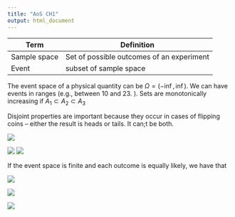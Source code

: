 ```yaml
---
title: "AoS CH1"
output: html_document
---
```


Term | Definition
-- | --
Sample space | Set of possible outcomes of an experiment
Event | subset of sample space

The event space of a physical quantity can be $\Omega = (-\inf, \inf)$. We can have events in ranges (e.g., between 10 and 23. ). Sets are monotonically increasing if $A_1 \subset A_2 \subset A_3$

Disjoint properties are important because they occur in cases of flipping coins -- either the result is heads or tails. It can;t be both. 

![](https://dl.dropboxusercontent.com/u/97258109/Screens/S3719.png)

![](https://dl.dropboxusercontent.com/u/97258109/Screens/S3720.png)
![](https://dl.dropboxusercontent.com/u/97258109/Screens/S3721.png)

If the event space is finite and each outcome is equally likely, we have that 

![](https://dl.dropboxusercontent.com/u/97258109/Screens/S3722.png)

![](https://dl.dropboxusercontent.com/u/97258109/Screens/S3723.png)

![](https://dl.dropboxusercontent.com/u/97258109/Screens/S3724.png)